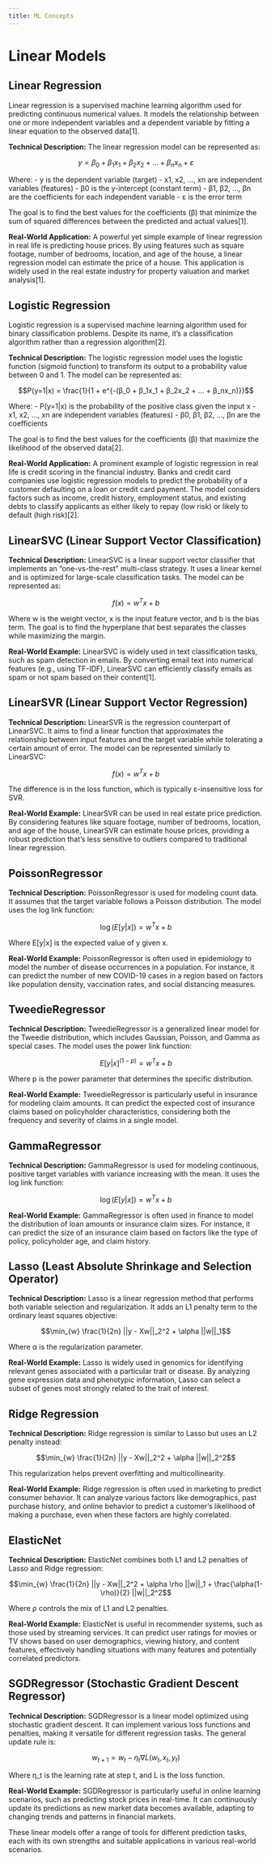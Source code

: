 ```yaml
---
title: ML Concepts
---
```


# Linear Models

## Linear Regression

Linear regression is a supervised machine learning algorithm used for predicting continuous numerical values. It models the relationship between one or more independent variables and a dependent variable by fitting a linear equation to the observed data[1].

**Technical Description:**
The linear regression model can be represented as:

$$y = β_0 + β_1x_1 + β_2x_2 + ... + β_nx_n + ε$$

Where:
- y is the dependent variable (target)
- x1, x2, ..., xn are independent variables (features)
- β0 is the y-intercept (constant term)
- β1, β2, ..., βn are the coefficients for each independent variable
- ε is the error term

The goal is to find the best values for the coefficients (β) that minimize the sum of squared differences between the predicted and actual values[1].

**Real-World Application:**
A powerful yet simple example of linear regression in real life is predicting house prices. By using features such as square footage, number of bedrooms, location, and age of the house, a linear regression model can estimate the price of a house. This application is widely used in the real estate industry for property valuation and market analysis[1].

## Logistic Regression

Logistic regression is a supervised machine learning algorithm used for binary classification problems. Despite its name, it's a classification algorithm rather than a regression algorithm[2].

**Technical Description:**
The logistic regression model uses the logistic function (sigmoid function) to transform its output to a probability value between 0 and 1. The model can be represented as:

$$P(y=1|x) = \frac{1}{1 + e^{-(β_0 + β_1x_1 + β_2x_2 + ... + β_nx_n)}}$$

Where:
- P(y=1|x) is the probability of the positive class given the input x
- x1, x2, ..., xn are independent variables (features)
- β0, β1, β2, ..., βn are the coefficients

The goal is to find the best values for the coefficients (β) that maximize the likelihood of the observed data[2].

**Real-World Application:**
A prominent example of logistic regression in real life is credit scoring in the financial industry. Banks and credit card companies use logistic regression models to predict the probability of a customer defaulting on a loan or credit card payment. The model considers factors such as income, credit history, employment status, and existing debts to classify applicants as either likely to repay (low risk) or likely to default (high risk)[2].


## LinearSVC (Linear Support Vector Classification)

**Technical Description:**
LinearSVC is a linear support vector classifier that implements an "one-vs-the-rest" multi-class strategy. It uses a linear kernel and is optimized for large-scale classification tasks. The model can be represented as:

$$f(x) = w^T x + b$$

Where w is the weight vector, x is the input feature vector, and b is the bias term. The goal is to find the hyperplane that best separates the classes while maximizing the margin.

**Real-World Example:**
LinearSVC is widely used in text classification tasks, such as spam detection in emails. By converting email text into numerical features (e.g., using TF-IDF), LinearSVC can efficiently classify emails as spam or not spam based on their content[1].

## LinearSVR (Linear Support Vector Regression)

**Technical Description:**
LinearSVR is the regression counterpart of LinearSVC. It aims to find a linear function that approximates the relationship between input features and the target variable while tolerating a certain amount of error. The model can be represented similarly to LinearSVC:

$$f(x) = w^T x + b$$

The difference is in the loss function, which is typically ε-insensitive loss for SVR.

**Real-World Example:**
LinearSVR can be used in real estate price prediction. By considering features like square footage, number of bedrooms, location, and age of the house, LinearSVR can estimate house prices, providing a robust prediction that's less sensitive to outliers compared to traditional linear regression.

## PoissonRegressor

**Technical Description:**
PoissonRegressor is used for modeling count data. It assumes that the target variable follows a Poisson distribution. The model uses the log link function:

$$\log(E[y|x]) = w^T x + b$$

Where E[y|x] is the expected value of y given x.

**Real-World Example:**
PoissonRegressor is often used in epidemiology to model the number of disease occurrences in a population. For instance, it can predict the number of new COVID-19 cases in a region based on factors like population density, vaccination rates, and social distancing measures.

## TweedieRegressor

**Technical Description:**
TweedieRegressor is a generalized linear model for the Tweedie distribution, which includes Gaussian, Poisson, and Gamma as special cases. The model uses the power link function:

$$E[y|x]^{(1-p)} = w^T x + b$$

Where p is the power parameter that determines the specific distribution.

**Real-World Example:**
TweedieRegressor is particularly useful in insurance for modeling claim amounts. It can predict the expected cost of insurance claims based on policyholder characteristics, considering both the frequency and severity of claims in a single model.

## GammaRegressor

**Technical Description:**
GammaRegressor is used for modeling continuous, positive target variables with variance increasing with the mean. It uses the log link function:

$$\log(E[y|x]) = w^T x + b$$

**Real-World Example:**
GammaRegressor is often used in finance to model the distribution of loan amounts or insurance claim sizes. For instance, it can predict the size of an insurance claim based on factors like the type of policy, policyholder age, and claim history.

## Lasso (Least Absolute Shrinkage and Selection Operator)

**Technical Description:**
Lasso is a linear regression method that performs both variable selection and regularization. It adds an L1 penalty term to the ordinary least squares objective:

$$\min_{w} \frac{1}{2n} ||y - Xw||_2^2 + \alpha ||w||_1$$

Where α is the regularization parameter.

**Real-World Example:**
Lasso is widely used in genomics for identifying relevant genes associated with a particular trait or disease. By analyzing gene expression data and phenotypic information, Lasso can select a subset of genes most strongly related to the trait of interest.

## Ridge Regression

**Technical Description:**
Ridge regression is similar to Lasso but uses an L2 penalty instead:

$$\min_{w} \frac{1}{2n} ||y - Xw||_2^2 + \alpha ||w||_2^2$$

This regularization helps prevent overfitting and multicollinearity.

**Real-World Example:**
Ridge regression is often used in marketing to predict consumer behavior. It can analyze various factors like demographics, past purchase history, and online behavior to predict a customer's likelihood of making a purchase, even when these factors are highly correlated.

## ElasticNet

**Technical Description:**
ElasticNet combines both L1 and L2 penalties of Lasso and Ridge regression:

$$\min_{w} \frac{1}{2n} ||y - Xw||_2^2 + \alpha \rho ||w||_1 + \frac{\alpha(1-\rho)}{2} ||w||_2^2$$

Where ρ controls the mix of L1 and L2 penalties.

**Real-World Example:**
ElasticNet is useful in recommender systems, such as those used by streaming services. It can predict user ratings for movies or TV shows based on user demographics, viewing history, and content features, effectively handling situations with many features and potentially correlated predictors.

## SGDRegressor (Stochastic Gradient Descent Regressor)

**Technical Description:**
SGDRegressor is a linear model optimized using stochastic gradient descent. It can implement various loss functions and penalties, making it versatile for different regression tasks. The general update rule is:

$$w_{t+1} = w_t - \eta_t \nabla L(w_t, x_t, y_t)$$

Where η_t is the learning rate at step t, and L is the loss function.

**Real-World Example:**
SGDRegressor is particularly useful in online learning scenarios, such as predicting stock prices in real-time. It can continuously update its predictions as new market data becomes available, adapting to changing trends and patterns in financial markets.

These linear models offer a range of tools for different prediction tasks, each with its own strengths and suitable applications in various real-world scenarios.
